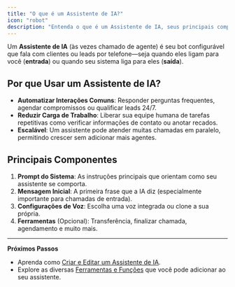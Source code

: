 ```yaml
---
title: "O que é um Assistente de IA?"
icon: "robot"
description: "Entenda o que é um Assistente de IA, seus principais componentes e como ele pode ajudar a automatizar suas interações telefônicas"
---
```


Um **Assistente de IA** (às vezes chamado de agente) é seu bot configurável que fala com clientes ou leads por telefone—seja quando eles ligam para você (**entrada**) ou quando seu sistema liga para eles (**saída**).

## Por que Usar um Assistente de IA?

- **Automatizar Interações Comuns**: Responder perguntas frequentes, agendar compromissos ou qualificar leads 24/7.
- **Reduzir Carga de Trabalho**: Liberar sua equipe humana de tarefas repetitivas como verificar informações de contato ou anotar recados.
- **Escalável**: Um assistente pode atender muitas chamadas em paralelo, permitindo crescer sem adicionar mais agentes.

## Principais Componentes

1. **Prompt do Sistema**: As instruções principais que orientam como seu assistente se comporta.
2. **Mensagem Inicial**: A primeira frase que a IA diz (especialmente importante para chamadas de entrada).
3. **Configurações de Voz**: Escolha uma voz integrada ou clone a sua própria.
4. **Ferramentas** (Opcional): Transferência, finalizar chamada, agendamento e muito mais.

---

**Próximos Passos**

- Aprenda como [Criar e Editar um Assistente de IA](/ai-assistants/creating-and-editing).
- Explore as diversas [Ferramentas e Funções](/ai-assistants/tools-and-functions) que você pode adicionar ao seu assistente.
